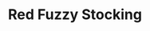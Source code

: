 ---
title: "Red Fuzzy Stocking"
subtitle: ""
creator: ""
categories: ["christmas"]
featuredImage: "../src/assets/images/item/christmas/DSC02733.png"
views: ["../src/assets/images/item/christmas/DSC02733.png","../src/assets/images/item/christmas/DSC02732.png"]
nextItem: []
---